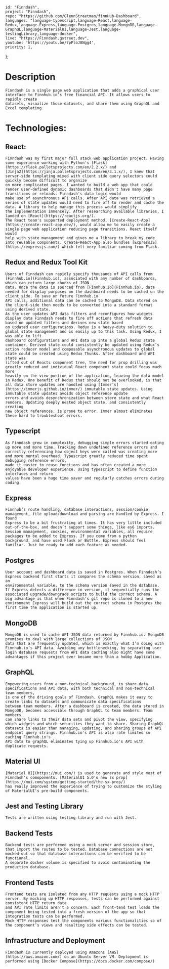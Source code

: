 
    id: "Finndash",
    project: "Finndash",
    repo: "https://github.com/GlennStreetman/finnHub-Dashboard",
    languages: "language-typescript,language-React,language-Redux,language-Express,language-Postgres,language-MongoDB,language-GraphQL,language-MaterialUI,language-Jest,language-testingLibrary,language-docker",
    live: "https://Finndash.gstreet.dev",
    youtube: 'https://youtu.be/7pPloJ8Ngg4',
    priority: 1,
};

# Description

    Finndash is a single page web application that adds a graphical user interface to Finnhub.io’s free financial API. It allows users to rapidly create 
    datasets, visualize those datasets, and share them using GraphQL and Excel templating.

# Technologies:

## React:

    Finndash was my first major full stack web application project. Having some experience working with Python's [Flask](https://flask.palletsprojects.com/en/2.2.x/) and 
    [Jinja2](https://jinja.palletsprojects.com/en/3.1.x/), I knew that server-side templating mixed with client side query selectors could quickly become difficult to organize 
    on more complicated pages. I wanted to build a web app that could render user-defined dynamic dashboards that didn't have many page transitions or reloads. Finndash's data logic would 
    make use of asynchronous API calls. After API data was retrieved a series of state updates would need to fire off to render and cache the data. A library to help manage this process would simplify 
    the implementation immensely. After researching available libraries, I landed on [React](https://reactjs.org/). 
    The React team's supported deployment method, [Create-React-App](https://create-react-app.dev/), would allow me to easily create a single page web application reducing page transitions. React itself would 
    help with state management and gives me a library to break my code into reusable components. Create-React-App also bundles [ExpressJS](https://expressjs.com/) which felt very familiar coming from Flask.

## Redux and Redux Tool Kit

    Users of Finndash can rapidly specify thousands of API calls from [Finnhub.io](Finnhub.io), associated with any number of dashboards, which can return large chunks of JSON
    data. Once the data is sourced from [Finnhub.io](Finnhub.io), data needed for display purposes on the dashboard needs to be cached on the client side. To save on future Finnhub.io 
    API calls, additional data can be cached to MongoDB. Data stored on the client-side then needs to be converted into a standard format using derived state. 
    As the user updates API data filters and reconfigures how widgets display data Finndash needs to fire off actions that refresh data based on updated filters and derives new state based 
    on updated user configurations. Redux is a heavy-duty solution to global state management and is easily up to this task. Using Redux, I was able to lift
    dashboard configurations and API data up into a global Redux state container. Derived state could consistently be updated using Redux’s
    action reducer model and composable asynchronous updates to global state could be created using Redux Thunks. After dashboard and API state was
    lifted out of Reacts component tree, the need for prop drilling was greatly reduced and individual React component state could focus much more
    heavily on the view portion of the application, leaving the data model in Redux. One benefit of Redux that should not be overlooked, is that
    all data store updates are handled using [Immer’s](https://immerjs.github.io/immer/) immutable state updates. Using immutable state updates avoids object reference update 
    errors and avoids desynchronization between store state and what React renders. Updating deeply nested object state, and consistently creating
    new object references, is prone to error. Immer almost eliminates these hard to troubleshoot errors.

## Typescript

    As Finndash grew in complexity, debugging simple errors started eating up more and more time. Tracking down undefined reference errors and 
    correctly referencing how object keys were called was creating more and more mental overhead. Typescript greatly reduced time spent debugging reference errors, 
    made it easier to reuse functions and has often created a more enjoyable developer experience. Using typescript to define function interfaces and return 
    values have been a huge time saver and regularly catches errors during coding.

## Express

    Finnhub’s route handling, database interactions, session/cookie management, file upload/download and parsing are handled by Express. I found
    Express to be a bit frustrating at times. It has very little included out-of-the-box, and doesn’t support some things, like es6 imports. 
    Session management, cookies, environmental variables, all require packages to be added to Express. If you come from a python
    background, and have used Flask or Bottle, Express should feel familiar. Just be ready to add each feature as needed.

## Postgres

    User account and dashboard data is saved in Postgres. When Finndash’s Express backend first starts it compares the schema version, saved as an
    environmental variable, to the schema version saved in the database. If Express detects a difference in version, it sequentially runs the
    associated upgrade/downgrade scripts to build the correct schema. A big advantage is that when Finndash’s git repo is cloned to a new
    environment Express will build out the correct schema in Postgres the first time the application is started up.

## MongoDB

    MongoDB is used to cache API JSON data returned by Finnhub.io. MongoDB promises to deal with large collections of JSON 
    data that are frequently updated, which is exactly what I’m doing with Finnhub.io’s API data. Avoiding any bottlenecking, by separating user
    login database requests from API data caching also might have some advantages if this project ever became more than a hobby Application.

## GraphQL

    Empowering users from a non-technical background, to share data specifications and API data, with both technical and non-technical team members,
    is one of the driving goals of Finndash. GraphQL makes it easy to create links to datasets and communicate data specifications
    between team members. After a dashboard is created, the data stored in MongoDB, becomes accessible through GraphQL to team members. Team members
    can share links to their data sets and pivot the view, specifying which widgets and which securities they want to share. Sharing GraphQL
    datasets is easier than managing, updating, and sharing groups of API endpoint query strings. Finnhub.io's API is also rate limited so caching Finnhub.io's 
    API data to graphQL eliminates tying up Finnhub.io's API with duplicate requests.

## Material UI

    [Material UI](https://mui.com/) is used to generate and style most of Finndash's comoponents. [MaterialUI 5.0's new sx prop](https://mui.com/system/getting-started/the-sx-prop/) 
    has really improved the experience of trying to customize the styling of MaterialUI's pre-build components.


## Jest and Testing Library

    Tests are written using testing library and run with Jest.   

## Backend Tests
    Backend tests are performed using a mock server and session store, that import the routes to be tested. Database connections are not mocked out so that database interactions can be verified to be functional. 
    A separate docker volume is specified to avoid contaminating the production database. 
    
## Frontend Tests
    Frontend tests are isolated from any HTTP requests using a mock HTTP server. By mocking up HTTP responses, tests can be performed against consistent HTTP return data 
    and API rate limits aren't a concern. Each front-tend test loads the component being tested into a fresh version of the app so that integration tests can be performed.
    Mock HTTP responses test the components various functionalities so of the component’s views and resulting side effects can be tested.  


## Infrastructure and Deployment

    Finndash is currently deployed using Amazons [AWS](https://aws.amazon.com/) on an Ubuntu Server VM. Deployment is performed using [Docker Compose](https://docs.docker.com/compose/)
